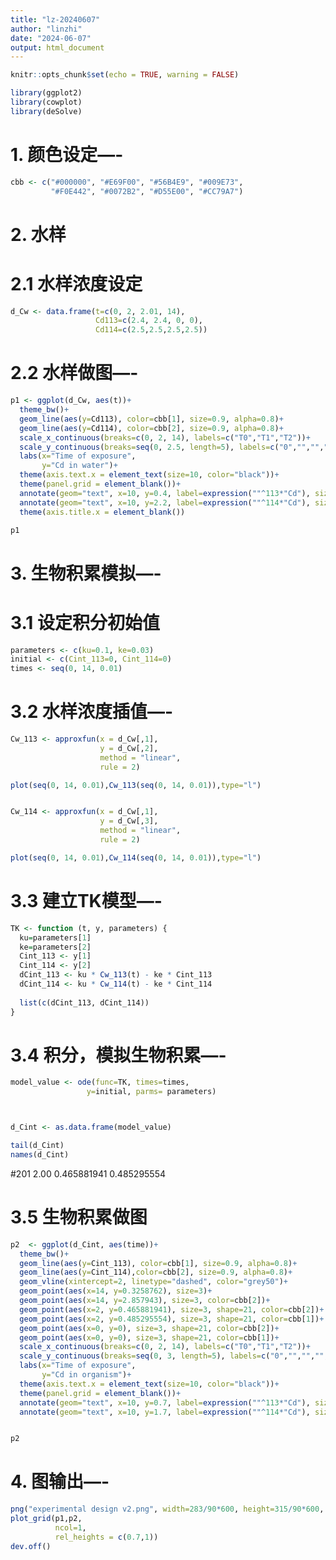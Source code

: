 ```yaml
---
title: "lz-20240607"
author: "linzhi"
date: "2024-06-07"
output: html_document
---
```


```r
knitr::opts_chunk$set(echo = TRUE, warning = FALSE)
```

```r
library(ggplot2)
library(cowplot)
library(deSolve)
```


##################################################
# 1. 颜色设定----
```r
cbb <- c("#000000", "#E69F00", "#56B4E9", "#009E73", 
         "#F0E442", "#0072B2", "#D55E00", "#CC79A7")
```

# 2. 水样
# 2.1 水样浓度设定
```r
d_Cw <- data.frame(t=c(0, 2, 2.01, 14),
                   Cd113=c(2.4, 2.4, 0, 0),
                   Cd114=c(2.5,2.5,2.5,2.5))
```

##################################################
# 2.2 水样做图----
```r
p1 <- ggplot(d_Cw, aes(t))+
  theme_bw()+
  geom_line(aes(y=Cd113), color=cbb[1], size=0.9, alpha=0.8)+
  geom_line(aes(y=Cd114), color=cbb[2], size=0.9, alpha=0.8)+
  scale_x_continuous(breaks=c(0, 2, 14), labels=c("T0","T1","T2"))+
  scale_y_continuous(breaks=seq(0, 2.5, length=5), labels=c("0","","","",""))+
  labs(x="Time of exposure",
       y="Cd in water")+
  theme(axis.text.x = element_text(size=10, color="black"))+
  theme(panel.grid = element_blank())+
  annotate(geom="text", x=10, y=0.4, label=expression(""^113*"Cd"), size=4)+
  annotate(geom="text", x=10, y=2.2, label=expression(""^114*"Cd"), size=4, color=cbb[2])+
  theme(axis.title.x = element_blank())

p1
```

##################################################
# 3. 生物积累模拟----
# 3.1 设定积分初始值
```r
parameters <- c(ku=0.1, ke=0.03)
initial <- c(Cint_113=0, Cint_114=0)
times <- seq(0, 14, 0.01)
```

# 3.2 水样浓度插值----
```r
Cw_113 <- approxfun(x = d_Cw[,1], 
                    y = d_Cw[,2], 
                    method = "linear", 
                    rule = 2)

plot(seq(0, 14, 0.01),Cw_113(seq(0, 14, 0.01)),type="l")


Cw_114 <- approxfun(x = d_Cw[,1], 
                    y = d_Cw[,3], 
                    method = "linear", 
                    rule = 2)

plot(seq(0, 14, 0.01),Cw_114(seq(0, 14, 0.01)),type="l")
```

# 3.3 建立TK模型----
```r
TK <- function (t, y, parameters) {
  ku=parameters[1]
  ke=parameters[2]
  Cint_113 <- y[1]
  Cint_114 <- y[2]
  dCint_113 <- ku * Cw_113(t) - ke * Cint_113
  dCint_114 <- ku * Cw_114(t) - ke * Cint_114
  
  list(c(dCint_113, dCint_114))
}
```


# 3.4 积分，模拟生物积累----
```r
model_value <- ode(func=TK, times=times,
                 y=initial, parms= parameters)



d_Cint <- as.data.frame(model_value)

tail(d_Cint)
names(d_Cint)
```


#201 2.00 0.465881941 0.485295554

# 3.5 生物积累做图
```r
p2  <- ggplot(d_Cint, aes(time))+
  theme_bw()+
  geom_line(aes(y=Cint_113), color=cbb[1], size=0.9, alpha=0.8)+
  geom_line(aes(y=Cint_114),color=cbb[2], size=0.9, alpha=0.8)+
  geom_vline(xintercept=2, linetype="dashed", color="grey50")+
  geom_point(aes(x=14, y=0.3258762), size=3)+
  geom_point(aes(x=14, y=2.857943), size=3, color=cbb[2])+
  geom_point(aes(x=2, y=0.465881941), size=3, shape=21, color=cbb[2])+
  geom_point(aes(x=2, y=0.485295554), size=3, shape=21, color=cbb[1])+
  geom_point(aes(x=0, y=0), size=3, shape=21, color=cbb[2])+
  geom_point(aes(x=0, y=0), size=3, shape=21, color=cbb[1])+
  scale_x_continuous(breaks=c(0, 2, 14), labels=c("T0","T1","T2"))+
  scale_y_continuous(breaks=seq(0, 3, length=5), labels=c("0","","","",""))+
  labs(x="Time of exposure",
       y="Cd in organism")+
  theme(axis.text.x = element_text(size=10, color="black"))+
  theme(panel.grid = element_blank())+
  annotate(geom="text", x=10, y=0.7, label=expression(""^113*"Cd"), size=4)+
  annotate(geom="text", x=10, y=1.7, label=expression(""^114*"Cd"), size=4, color=cbb[2])


p2
```



##################################################  
# 4. 图输出----  
```r
png("experimental design v2.png", width=283/90*600, height=315/90*600, res=600)  
plot_grid(p1,p2, 
          ncol=1, 
          rel_heights = c(0.7,1))  
dev.off()
```

